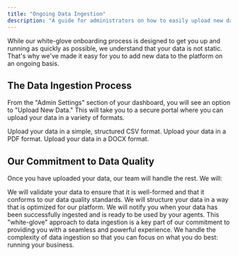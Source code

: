 ```yaml
---
title: "Ongoing Data Ingestion"
description: "A guide for administrators on how to easily upload new data to the platform."
---
```


While our white-glove onboarding process is designed to get you up and running as quickly as possible, we understand that your data is not static. That's why we've made it easy for you to add new data to the platform on an ongoing basis.

## The Data Ingestion Process

From the "Admin Settings" section of your dashboard, you will see an option to "Upload New Data." This will take you to a secure portal where you can upload your data in a variety of formats.

<CardGroup cols={3}>
  <Card title="CSV" icon="file-csv">
    Upload your data in a simple, structured CSV format.
  </Card>
  <Card title="PDF" icon="file-pdf">
    Upload your data in a PDF format.
  </Card>
  <Card title="DOCX" icon="file-word">
    Upload your data in a DOCX format.
  </Card>
</CardGroup>

## Our Commitment to Data Quality

Once you have uploaded your data, our team will handle the rest. We will:

<Steps>
  <Step title="Validate Your Data">
    We will validate your data to ensure that it is well-formed and that it conforms to our data quality standards.
  </Step>
  <Step title="Structure Your Data">
    We will structure your data in a way that is optimized for our platform.
  </Step>
  <Step title="Notify You When It's Ready">
    We will notify you when your data has been successfully ingested and is ready to be used by your agents.
  </Step>
</Steps>

<Tip>
This "white-glove" approach to data ingestion is a key part of our commitment to providing you with a seamless and powerful experience. We handle the complexity of data ingestion so that you can focus on what you do best: running your business.
</Tip>